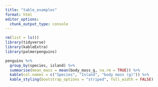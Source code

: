```yaml
---
title: "table_examples"
format: html
editor_options: 
  chunk_output_type: console
---
```


```r
rm(list = ls())
library(tidyverse)
library(kableExtra)
library(palmerpenguins)

```

```r
penguins %>%
  group_by(species, island) %>% 
  summarise(mean_mass = mean(body_mass_g, na.rm = TRUE)) %>%
  kable(col.names = c("Species", "Island", "body mass (g)")) %>%
  kable_styling(bootstrap_options = "striped", full_width = FALSE)

```

